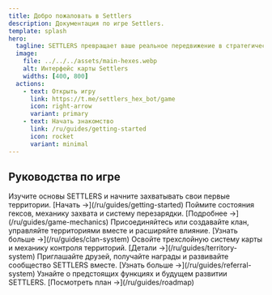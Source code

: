 ```yaml
---
title: Добро пожаловать в Settlers
description: Документация по игре Settlers.
template: splash
hero:
  tagline: SETTLERS превращает ваше реальное передвижение в стратегическую игру по контролю территорий. Захватывайте гексагональные территории, посещая локации, присоединяйтесь к кланам и соревнуйтесь за влияние на глобальной карте - всё через Telegram.
  image:
    file: ../../../assets/main-hexes.webp
    alt: Интерфейс карты Settlers
    widths: [400, 800]
  actions:
    - text: Открыть игру
      link: https://t.me/settlers_hex_bot/game
      icon: right-arrow
      variant: primary
    - text: Начать знакомство
      link: /ru/guides/getting-started
      icon: rocket
      variant: minimal
---
```



## Руководства по игре

<CardGrid>
	<CustomCard title="Начало работы" icon="mdi:rocket-launch">
		Изучите основы SETTLERS и начните захватывать свои первые территории.
		[Начать →](/ru/guides/getting-started)
	</CustomCard>
	<CustomCard title="Игровая механика" icon="ri:gamepad-fill">
		Поймите состояния гексов, механику захвата и систему перезарядки.
		[Подробнее →](/ru/guides/game-mechanics)
	</CustomCard>
	<CustomCard title="Система кланов" icon="ri:group-fill">
		Присоединяйтесь или создавайте клан, управляйте территориями вместе и расширяйте влияние.
		[Узнать больше →](/ru/guides/clan-system)
	</CustomCard>
	<CustomCard title="Система территорий" icon="mdi:map-marker-radius">
		Освойте трехслойную систему карты и механику контроля территорий.
		[Детали →](/ru/guides/territory-system)
	</CustomCard>
	<CustomCard title="Реферальная система" icon="mdi:account-multiple-plus">
		Приглашайте друзей, получайте награды и развивайте сообщество SETTLERS вместе.
		[Узнать больше →](/ru/guides/referral-system)
	</CustomCard>
	<CustomCard title="План развития" icon="mdi:road-variant">
		Узнайте о предстоящих функциях и будущем развитии SETTLERS.
		[Посмотреть план →](/ru/guides/roadmap)
	</CustomCard>
</CardGrid>